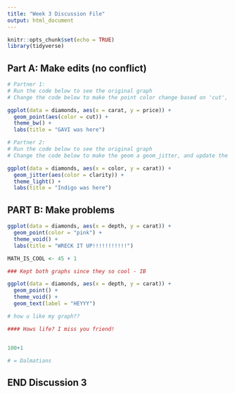 ```yaml
---
title: "Week 3 Discussion File"
output: html_document
---
```


```r
knitr::opts_chunk$set(echo = TRUE)
library(tidyverse)
```

## Part A: Make edits (no conflict)

```r
# Partner 1: 
# Run the code below to see the original graph
# Change the code below to make the point color change based on 'cut', and update the theme to theme_bw(). Update the title to include your first name. 

ggplot(data = diamonds, aes(x = carat, y = price)) +
  geom_point(aes(color = cut)) +
  theme_bw() +
  labs(title = "GAVI was here")
```

```r
# Partner 2: 
# Run the code below to see the original graph
# Change the code below to make the geom a geom_jitter, and update the theme to theme_light. Update the title to include your first name. 

ggplot(data = diamonds, aes(x = color, y = carat)) +
  geom_jitter(aes(color = clarity)) +
  theme_light() +
  labs(title = "Indigo was here")

```

## PART B: Make problems

```r
ggplot(data = diamonds, aes(x = depth, y = carat)) +
  geom_point(color = "pink") +
  theme_void() + 
  labs(title = "WRECK IT UP!!!!!!!!!!!")

MATH_IS_COOL <- 45 + 1

### Kept both graphs since they so cool - IB

ggplot(data = diamonds, aes(x = depth, y = carat)) +
  geom_point() +
  theme_void() + 
  geom_text(label = "HEYYY")

# how u like my graph??

```

```r

#### Hows life? I miss you friend!


100+1

# = Dalmatians


```

## END Discussion 3
